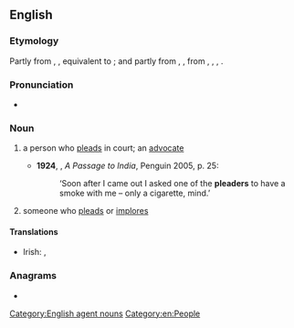 ==English==

===Etymology===
Partly from {{inh|en|enm|pleder}}, {{m|enm|pledere}}, equivalent to {{af|en|plead|-er}}; and partly from {{inh|en|enm|pledour}}, {{m|enm|plaidour}}, from {{der|en|xno|plaidur}}, {{m|fro|pledour}}, {{der|en|fro|plaidëor}}, {{m|fro|pledëor}}.

===Pronunciation===
* {{a|UK}} {{IPA|/ˈpliːdə/|lang=en}}

===Noun===
{{en-noun}}

# {{lb|en|law}} a person who [[plead]]s in court; an [[advocate]] {{defdate|from 13th c.}}
#*'''1924''', {{w|EM Forster}}, ''A Passage to India'', Penguin 2005, p. 25:
#*:‘Soon after I came out I asked one of the '''pleaders''' to have a smoke with me – only a cigarette, mind.’
# {{lb|en|generally}} someone who [[plead]]s or [[implore]]s {{defdate|from 16th c.}}

====Translations====
{{trans-top|person who pleads in court}}
* Irish: {{t|ga|gearánaí|m}}, {{t|ga|agróir|m}}
{{trans-mid}}
{{trans-bottom}}

===Anagrams===
* {{anagrams|en|pearled|pedaler|predeal|replead}}

[[Category:English agent nouns]]
[[Category:en:People]]